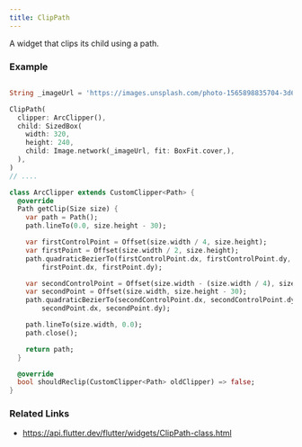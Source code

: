 ```yaml
---
title: ClipPath
---
```


A widget that clips its child using a path.

### Example


```dart liveslice=ClipPath

String _imageUrl = 'https://images.unsplash.com/photo-1565898835704-3d6be4a2c98c?fit=crop&w=600&q=60';

ClipPath(
  clipper: ArcClipper(),
  child: SizedBox(
    width: 320,
    height: 240,
    child: Image.network(_imageUrl, fit: BoxFit.cover,),
  ),
)
// ....

class ArcClipper extends CustomClipper<Path> {
  @override
  Path getClip(Size size) {
    var path = Path();
    path.lineTo(0.0, size.height - 30);

    var firstControlPoint = Offset(size.width / 4, size.height);
    var firstPoint = Offset(size.width / 2, size.height);
    path.quadraticBezierTo(firstControlPoint.dx, firstControlPoint.dy,
        firstPoint.dx, firstPoint.dy);

    var secondControlPoint = Offset(size.width - (size.width / 4), size.height);
    var secondPoint = Offset(size.width, size.height - 30);
    path.quadraticBezierTo(secondControlPoint.dx, secondControlPoint.dy,
        secondPoint.dx, secondPoint.dy);

    path.lineTo(size.width, 0.0);
    path.close();

    return path;
  }

  @override
  bool shouldReclip(CustomClipper<Path> oldClipper) => false;
}
```

### Related Links
- https://api.flutter.dev/flutter/widgets/ClipPath-class.html
